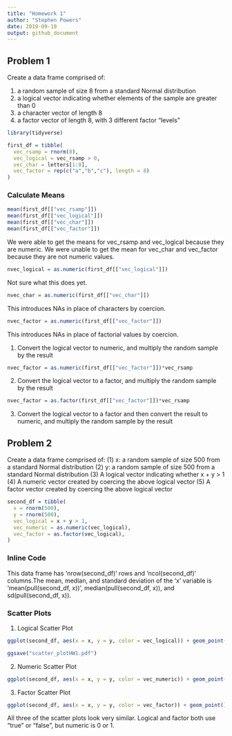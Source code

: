 ```yaml
---
title: "Homework 1"
author: "Stephen Powers"
date: 2019-09-10
output: github_document
---
```


## Problem 1

Create a data frame comprised of:

(1) a random sample of size 8 from a standard Normal distribution
(2) a logical vector indicating whether elements of the sample are greater than 0
(3) a character vector of length 8
(4) a factor vector of length 8, with 3 different factor “levels”

```r
library(tidyverse)

first_df = tibble(
  vec_rsamp = rnorm(8),
  vec_logical = vec_rsamp > 0,
  vec_char = letters[1:8],
  vec_factor = rep(c("a","b","c"), length = 8)
)

```

### Calculate Means

```r
mean(first_df[["vec_rsamp"]])
mean(first_df[["vec_logical"]])
mean(first_df[["vec_char"]])
mean(first_df[["vec_factor"]])
```
We were able to get the means for vec_rsamp and vec_logical because they are numeric. We were unable to get the mean for vec_char and vec_factor because they are not numeric values.  

```r
nvec_logical = as.numeric(first_df[["vec_logical"]])
```
Not sure what this does yet. 
```r
nvec_char = as.numeric(first_df[["vec_char"]])
```
This introduces NAs in place of characters by coercion.
```r
nvec_factor = as.numeric(first_df[["vec_factor"]])
```
This introduces NAs in place of factorial values by coercion.

(1) Convert the logical vector to numeric, and multiply the random sample by the result

```r
nvec_factor = as.numeric(first_df[["vec_factor"]])*vec_rsamp 
```

(2) Convert the logical vector to a factor, and multiply the random sample by the result

```r
nvec_factor = as.factor(first_df[["vec_factor"]])*vec_rsamp 
```

(3) Convert the logical vector to a factor and then convert the result to numeric, and multiply the random sample by the result



## Problem 2

Create a data frame comprised of:
(1) x: a random sample of size 500 from a standard Normal distribution
(2) y: a random sample of size 500 from a standard Normal distribution
(3) A logical vector indicating whether x + y > 1
(4) A numeric vector created by coercing the above logical vector
(5) A factor vector created by coercing the above logical vector

```r
second_df = tibble(
  x = rnorm(500),
  y = rnorm(500),
  vec_logical = x + y > 1,
  vec_numeric = as.numeric(vec_logical),
  vec_factor = as.factor(vec_logical),
)
```

### Inline Code
This data frame has 'nrow(second_df)' rows and 'ncol(second_df)' columns.The mean, median, and standard deviation of the 'x' variable is 'mean(pull(second_df, x))', median(pull(second_df, x)), and sd(pull(second_df, x)).

### Scatter Plots

(1) Logical Scatter Plot 

```r
ggplot(second_df, aes(x = x, y = y, color = vec_logical)) + geom_point()

ggsave("scatter_plotHW1.pdf")
```

(2) Numeric Scatter Plot 

```r
ggplot(second_df, aes(x = x, y = y, color = vec_numeric)) + geom_point()
```

(3) Factor Scatter Plot 

```r
ggplot(second_df, aes(x = x, y = y, color = vec_factor)) + geom_point()
```

All three of the scatter plots look very similar. Logical and factor both use "true" or "false", but numeric is 0 or 1.
